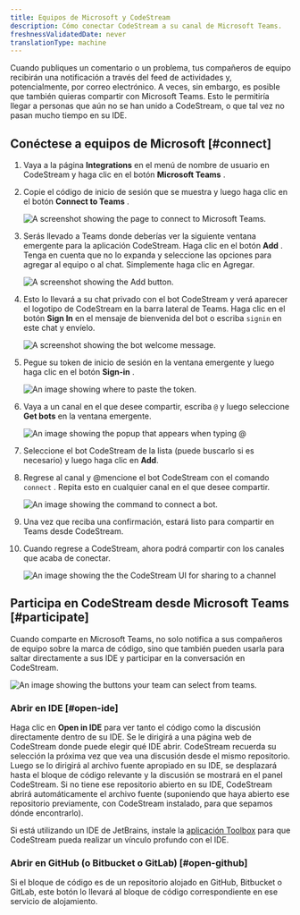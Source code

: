 ```yaml
---
title: Equipos de Microsoft y CodeStream
description: Cómo conectar CodeStream a su canal de Microsoft Teams.
freshnessValidatedDate: never
translationType: machine
---
```










Cuando publiques un comentario o un problema, tus compañeros de equipo recibirán una notificación a través del feed de actividades y, potencialmente, por correo electrónico. A veces, sin embargo, es posible que también quieras compartir con Microsoft Teams. Esto le permitiría llegar a personas que aún no se han unido a CodeStream, o que tal vez no pasan mucho tiempo en su IDE.

## Conéctese a equipos de Microsoft [#connect]

1. Vaya a la página <DoNotTranslate>**Integrations**</DoNotTranslate> en el menú de nombre de usuario en CodeStream y haga clic en el botón <DoNotTranslate>**Microsoft Teams**</DoNotTranslate> .

2. Copie el código de inicio de sesión que se muestra y luego haga clic en el botón <DoNotTranslate>**Connect to Teams**</DoNotTranslate> .

   <img
     title="Connect to Microsoft Teams"
     alt="A screenshot showing the page to connect to Microsoft Teams."
     src={codestreamMsteamsConnect}
   />

3. Serás llevado a Teams donde deberías ver la siguiente ventana emergente para la aplicación CodeStream. Haga clic en el botón <DoNotTranslate>**Add**</DoNotTranslate> . Tenga en cuenta que no lo expanda y seleccione las opciones para agregar al equipo o al chat. Simplemente haga clic en Agregar.

   <img
     title="Add"
     alt="A screenshot showing the Add button."
     src={codestreamMsteamsCodestreamAppPage}
   />

4. Esto lo llevará a su chat privado con el bot CodeStream y verá aparecer el logotipo de CodeStream en la barra lateral de Teams. Haga clic en el botón <DoNotTranslate>**Sign In**</DoNotTranslate> en el mensaje de bienvenida del bot o escriba `signin` en este chat y envíelo.

   <img
     title="Weclome"
     alt="A screenshot showing the bot welcome message."
     src={codestreamMsteamsCodestreamBotWelcome}
   />

5. Pegue su token de inicio de sesión en la ventana emergente y luego haga clic en el botón <DoNotTranslate>**Sign-in**</DoNotTranslate> .

   <img
     title="Token"
     alt="An image showing where to paste the token."
     src={codestreamMsteamsTokenExample}
   />

6. Vaya a un canal en el que desee compartir, escriba `@` y luego seleccione <DoNotTranslate>**Get bots**</DoNotTranslate> en la ventana emergente.

   <img
     title="Bots"
     alt="An image showing the popup that appears when typing @"
     src={codestreamMsteamsAddBotButton}
   />

7. Seleccione el bot CodeStream de la lista (puede buscarlo si es necesario) y luego haga clic en <DoNotTranslate>**Add**</DoNotTranslate>.

8. Regrese al canal y @mencione el bot CodeStream con el comando `connect` . Repita esto en cualquier canal en el que desee compartir.

   <img
     title="Connect bot"
     alt="An image showing the command to connect a bot."
     src={codestreamMsteamsCodestreamConnectBotMessage}
   />

9. Una vez que reciba una confirmación, estará listo para compartir en Teams desde CodeStream.

10. Cuando regrese a CodeStream, ahora podrá compartir con los canales que acaba de conectar.

    <img
      title="Share to channel"
      alt="An image showing the the CodeStream UI for sharing to a channel"
      src={codestreamMsteamsCodestreamSelectChannel}
    />

## Participa en CodeStream desde Microsoft Teams [#participate]

Cuando comparte en Microsoft Teams, no solo notifica a sus compañeros de equipo sobre la marca de código, sino que también pueden usarla para saltar directamente a sus IDE y participar en la conversación en CodeStream.

<img
  title="Teams UI"
  alt="An image showing the buttons your team can select from teams."
  src={codestreamMsteamsExampleCodestreamMessage}
/>

### Abrir en IDE [#open-ide]

Haga clic en <DoNotTranslate>**Open in IDE**</DoNotTranslate> para ver tanto el código como la discusión directamente dentro de su IDE. Se le dirigirá a una página web de CodeStream donde puede elegir qué IDE abrir. CodeStream recuerda su selección la próxima vez que vea una discusión desde el mismo repositorio. Luego se lo dirigirá al archivo fuente apropiado en su IDE, se desplazará hasta el bloque de código relevante y la discusión se mostrará en el panel CodeStream. Si no tiene ese repositorio abierto en su IDE, CodeStream abrirá automáticamente el archivo fuente (suponiendo que haya abierto ese repositorio previamente, con CodeStream instalado, para que sepamos dónde encontrarlo).

Si está utilizando un IDE de JetBrains, instale la [aplicación Toolbox](https://www.jetbrains.com/toolbox-app/) para que CodeStream pueda realizar un vínculo profundo con el IDE.

### Abrir en GitHub (o Bitbucket o GitLab) [#open-github]

Si el bloque de código es de un repositorio alojado en GitHub, Bitbucket o GitLab, este botón lo llevará al bloque de código correspondiente en ese servicio de alojamiento.